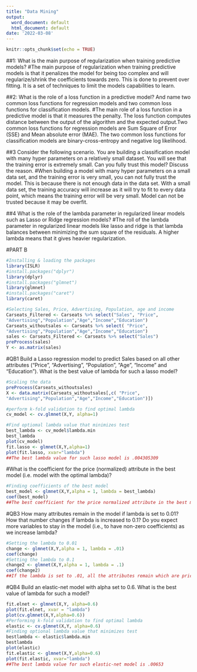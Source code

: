 ```yaml
---
title: "Data Mining"
output:
  word_document: default
  html_document: default
date: '2022-03-08'
---
```


```r
knitr::opts_chunk$set(echo = TRUE)
```

##1:  What is the main purpose of regularization when training predictive models?
#The main purpose of regularization when training predictive models is that it penalizes the model for being too complex and will regularize/shrink the coefficients towards zero. This is done to prevent over fitting. It is a set of techniques to limit the models capabilities to learn.

##2: What is the role of a loss function in a predictive model? And name two common loss functions for regression models and two common loss functions for classification models.
#The main role of a loss function in a predictive model is that it measures the penalty. The loss function computes distance between the output of the algorithm and the expected output.Two common loss functions for regression models are Sum Square of Error (SSE) and Mean absolute error (MAE). The two common loss functions for classification models are binary-cross-entropy and negative log likelihood. 

##3 Consider  the  following  scenario.  You  are  building  a  classification  model  with  many hyper  parameters  on  a  relatively  small  dataset.  You  will  see  that  the  training  error  is extremely small. Can you fully trust this model? Discuss the reason.
#When building a model with many hyper parameters on a small data set, and the training error is very small, you can not fully trust the model. This is because there is not enough data in the data set. With a small data set, the training accuracy will increase as it will try to fit to every data point, which means the training error will be very small. Model can not be trusted because it may be overfit. 

##4 What is the role of the lambda parameter in regularized linear models such as Lasso  or Ridge regression models? 
#The roll of the lambda parameter in regularized linear models like lasso and ridge is that lambda balances between minimizing the sum square of the residuals. A higher lambda means that it gives heavier regularization. 

#PART B
```r
#Installing & loading the packages 
library(ISLR)
#install.packages("dplyr")
library(dplyr)
#install.packages("glmnet")
library(glmnet)
#install.packages("caret")
library(caret)
```

```r
#Selecting Sales, Price, Advertising, Population, age and income
Carseats_Filtered <- Carseats %>% select("Sales", "Price", 
"Advertising","Population","Age","Income","Education")
Carseats_withoutsales <- Carseats %>% select( "Price", 
"Advertising","Population","Age","Income","Education")
sales <- Carseats_Filtered <- Carseats %>% select("Sales")
preProcess(sales)
Y <- as.matrix(sales)
```

#QB1 Build a Lasso regression model to predict Sales based on all other attributes ("Price", "Advertising",  "Population",  "Age",  "Income"  and  "Education").    What  is  the  best  value  of lambda for such a lasso model? 
```r
#Scaling the data 
preProcess(Carseats_withoutsales)
X <- data.matrix(Carseats_withoutsales[,c( "Price", 
"Advertising","Population","Age","Income","Education")])

#perform k-fold validation to find optimal lambda 
cv_model <- cv.glmnet(X,Y, alpha=1)

#Find optiomal lambda value that minimizes test 
best_lambda <- cv_model$lambda.min
best_lambda 
plot(cv_model)
fit.lasso <- glmnet(X,Y,alpha=1)
plot(fit.lasso, xvar="lambda")
##The best lambda value for such lasso model is .004305309
```

#What is the coefficient for the price (normalized) attribute in the best model (i.e. model with the optimal lambda)?
```r
#Finding coefficients of the best model 
best_model <- glmnet(X,Y,alpha = 1, lambda = best_lambda)
coef(best_model)
##The best coefficient for the price normalized attribute in the best model with the optimal lambda is -0.05718.
```

#QB3 How many attributes remain in the model if lambda is set to 0.01? How that number changes if lambda is increased to 0.1? Do you expect more variables to stay in the model (i.e., to have non-zero coefficients) as we increase lambda? 
```r
#Setting the lambda to 0.01
change <- glmnet(X,Y,alpha = 1, lambda = .01)
coef(change)
#Setting the lambda to 0.1
change2 <- glmnet(X,Y,alpha = 1, lambda = .1)
coef(change2)
##If the lambda is set to .01, all the attributes remain which are price, advertising, population, age, income, and education. When changing the lambda to .1, the only attributes that remain are price, advertising, age, and income. Increasing the lambda to .1 made less variables stay in the model. 
```

#QB4 Build an elastic-net model with alpha set to 0.6. What is the best value of lambda for such a model? 
```r
fit.elnet <- glmnet(X,Y, alpha=0.6)
plot(fit.elnet, xvar = "lambda")
plot(cv.glmnet(X,Y,alpha=0.6))
#Performing k-fold validation to find optimal lambda 
elastic <- cv.glmnet(X,Y, alpha=0.6)
#Finding optional lambda value that minimizes test 
bestlambda <- elastic$lambda.min
bestlambda 
plot(elastic)
fit.elastic <- glmnet(X,Y,alpha=0.6)
plot(fit.elastic, xvar="lambda")
##The best lambda value for such elastic-net model is .00653 
```









